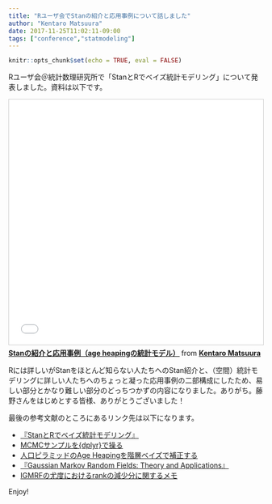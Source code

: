 ```yaml
---
title: "Rユーザ会でStanの紹介と応用事例について話しました"
author: "Kentaro Matsuura"
date: 2017-11-25T11:02:11-09:00
tags: ["conference","statmodeling"]
---
```


```r
knitr::opts_chunk$set(echo = TRUE, eval = FALSE)
```

Rユーザ会＠統計数理研究所で「StanとRでベイズ統計モデリング」について発表しました。資料は以下です。

<iframe src="//www.slideshare.net/slideshow/embed_code/key/jIa3ZhVrgBOgW4" width="595" height="485" frameborder="0" marginwidth="0" marginheight="0" scrolling="no" style="border:1px solid #CCC; border-width:1px; margin-bottom:5px; max-width: 100%;" allowfullscreen> </iframe> <div style="margin-bottom:5px"> <strong> <a href="//www.slideshare.net/secret/jIa3ZhVrgBOgW4" title="Stanの紹介と応用事例（age heapingの統計モデル）" target="_blank">Stanの紹介と応用事例（age heapingの統計モデル）</a> </strong> from <strong><a href="https://www.slideshare.net/berobero11" target="_blank">Kentaro Matsuura</a></strong> </div>

Rには詳しいがStanをほとんど知らない人たちへのStan紹介と、（空間）統計モデリングに詳しい人たちへのちょっと凝った応用事例の二部構成にしたため、易しい部分とかなり難しい部分のどっちつかずの内容になりました。ありがち。藤野さんをはじめとする皆様、ありがとうございました！

最後の参考文献のところにあるリンク先は以下になります。

- [『StanとRでベイズ統計モデリング』](https://www.amazon.co.jp/dp/4320112423)
- [MCMCサンプルを{dplyr}で操る](http://statmodeling.hatenablog.com/entry/using-mcmc-samples-with-dplyr)
- [人口ピラミッドのAge Heapingを階層ベイズで補正する](http://statmodeling.hatenablog.com/entry/age-heaping)
- [『Gaussian Markov Random Fields: Theory and Applications』](https://www.amazon.co.jp/dp/1584884320)
- [IGMRFの尤度におけるrankの減少分に関するメモ](http://statmodeling.hatenablog.com/entry/IGMRF-likelihood)

Enjoy!
